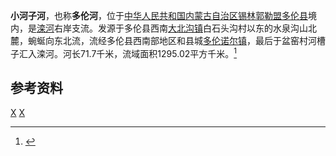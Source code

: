 '''小河子河'''，也称'''多伦河'''，位于[[中华人民共和国|中华人民共和国]][[内蒙古自治区|内蒙古自治区]][[锡林郭勒盟|锡林郭勒盟]][[多伦县|多伦县]]境内，是[[滦河|滦河]]右岸支流。发源于多伦县西南[[大北沟镇|大北沟镇]]白石头沟村以东的水泉沟山北麓，蜿蜒向东北流，流经多伦县西南部地区和县城[[多伦诺尔镇|多伦诺尔镇]]，最后于盆窑村河槽子汇入滦河。河长71.7千米，流域面积1295.02平方千米。<ref name="中国河湖大典">{{cite book zh |author=《[[中国河湖大典|中国河湖大典]]》编纂委员会 |title=《中国河湖大典·海河卷》 |format=M |edition=1 |location=北京 |publisher=中国水利水电出版社 |date=2013年1月 |pages=220页 |id= ISBN 978-7-5170-0563-6}}</ref>

==参考资料==
{{reflist}}
[[Category:内蒙古河流|X]]
[[Category:滦河|X]]